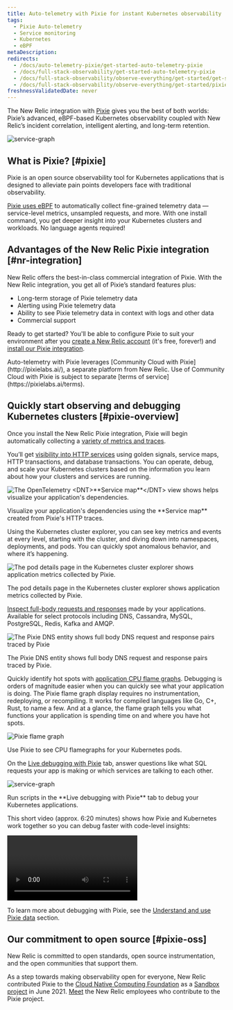 ```yaml
---
title: Auto-telemetry with Pixie for instant Kubernetes observability
tags:
  - Pixie Auto-telemetry
  - Service monitoring
  - Kubernetes
  - eBPF
metaDescription:
redirects:
  - /docs/auto-telemetry-pixie/get-started-auto-telemetry-pixie
  - /docs/full-stack-observability/get-started-auto-telemetry-pixie
  - /docs/full-stack-observability/observe-everything/get-started/get-started-auto-telemetry-pixie
  - /docs/full-stack-observability/observe-everything/get-started/pixie-account-link
freshnessValidatedDate: never
---
```


The New Relic integration with [Pixie](https://px.dev/) gives you the best of both worlds: Pixie’s advanced, eBPF-based Kubernetes observability coupled with New Relic’s incident correlation, intelligent alerting, and long-term retention.

<img
  title="service graph in live debugger"
  alt="service-graph"
  src="/images/pixie_screenshot-full_service-graph.webp"
/>

## What is Pixie?  [#pixie]

Pixie is an open source observability tool for Kubernetes applications that is designed to alleviate pain points developers face with traditional observability.

[Pixie uses eBPF](https://docs.px.dev/about-pixie/pixie-ebpf) to automatically collect fine-grained telemetry data — service-level metrics, unsampled requests, and more. With one install command, you get deeper insight into your Kubernetes clusters and workloads. No language agents required!

## Advantages of the New Relic Pixie integration [#nr-integration]

New Relic offers the best-in-class commercial integration of Pixie. With the New Relic integration, you get all of Pixie’s standard features plus:

* Long-term storage of Pixie telemetry data
* Alerting using Pixie telemetry data
* Ability to see Pixie telemetry data in context with logs and other data
* Commercial support

Ready to get started? You'll be able to configure Pixie to suit your environment after you [create a New Relic account](https://newrelic.com/signup) (it's free, forever!) and [install our Pixie integration](/docs/kubernetes-pixie/auto-telemetry-pixie/install-auto-telemetry-pixie/).

<Callout variant="important">
  Auto-telemetry with Pixie leverages [Community Cloud with Pixie](http://pixielabs.ai/), a separate platform from New Relic. Use of Community Cloud with Pixie is subject to separate [terms of service](https://pixielabs.ai/terms).
</Callout>

## Quickly start observing and debugging Kubernetes clusters [#pixie-overview]

Once you install the New Relic Pixie integration, Pixie will begin automatically collecting a [variety of metrics and traces](https://docs.px.dev/about-pixie/data-sources/).

You’ll get [visibility into HTTP services](/docs/kubernetes-pixie/auto-telemetry-pixie/understand-use-data/explore-pixie-data#service-health) using golden signals, service maps, HTTP transactions, and database transactions. You can operate, debug, and scale your Kubernetes clusters based on the information you learn about how your clusters and services are running.

<img
  title="The OpenTelemetry <DNT>**Service map**</DNT> view shows helps visualize your application's dependencies."
  alt="The OpenTelemetry <DNT>**Service map**</DNT> view shows helps visualize your application's dependencies."
  src="/images/pixie_screenshot-full_service-otel-map.webp"
/>

<figcaption>
  Visualize your application's dependencies using the <DNT>**Service map**</DNT> created from Pixie's HTTP traces.
</figcaption>

Using the Kubernetes cluster explorer, you can see key metrics and events at every level, starting with the cluster, and diving down into namespaces, deployments, and pods. You can quickly spot anomalous behavior, and where it’s happening.

<img
  title="The pod details page in the Kubernetes cluster explorer shows application metrics collected by Pixie."
  alt="The pod details page in the Kubernetes cluster explorer shows application metrics collected by Pixie."
  src="/images/pixie_screenshot-full_kce-pod-details.webp"
/>

<figcaption>
  The pod details page in the Kubernetes cluster explorer shows application metrics collected by Pixie.
</figcaption>

[Inspect full-body requests and responses](/docs/kubernetes-pixie/auto-telemetry-pixie/understand-use-data/pixie-entities) made by your applications. Available for select protocols including DNS, Cassandra, MySQL, PostgreSQL, Redis, Kafka and AMQP.

<img
  title="The Pixie DNS entity shows full body DNS request and response pairs traced by Pixie"
  alt="The Pixie DNS  entity shows full body DNS request and response pairs traced by Pixie"
  src="/images/pixie_screenshot-full_dns_entity.webp"
/>

<figcaption>
  The Pixie DNS entity shows full body DNS request and response pairs traced by Pixie.
</figcaption>

Quickly identify hot spots with [application CPU flame graphs](/docs/kubernetes-pixie/auto-telemetry-pixie/understand-use-data/explore-pixie-data#cpu-profiles). Debugging is orders of magnitude easier when you can quickly see what your application is doing. The Pixie flame graph display requires no instrumentation, redeploying, or recompiling. It works for compiled languages like Go, C+, Rust, to name a few. And at a glance, the flame graph tells you what functions your application is spending time on and where you have hot spots.

<img
  title="Pixie flame graph"
  alt="Pixie flame graph"
  src="/images/pixie_screenshot-crop_flamegraph.webp"
/>

<figcaption>
  Use Pixie to see CPU flamegraphs for your Kubernetes pods.
</figcaption>

On the [Live debugging with Pixie](/docs/kubernetes-pixie/auto-telemetry-pixie/understand-use-data/live-debugging-with-pixie) tab, answer questions like what SQL requests your app is making or which services are talking to each other.

<img
  title="service graph in live debugger"
  alt="service-graph"
  src="/images/pixie_screenshot-full_live-debugging.webp"
/>

<figcaption>
  Run scripts in the <DNT>**Live debugging with Pixie**</DNT> tab to debug your Kubernetes applications.
</figcaption>

This short video (approx. 6:20 minutes) shows how Pixie and Kubernetes work together so you can debug faster with code-level insights:

<Video
  id="QO7vz0jQEUI"
  type="youtube"
/>

To learn more about debugging with Pixie, see the [Understand and use Pixie data](/docs/kubernetes-pixie/auto-telemetry-pixie/understand-use-data/overview) section.

## Our commitment to open source [#pixie-oss]

New Relic is committed to open standards, open source instrumentation, and the open communities that support them.

As a step towards making observability open for everyone, New Relic contributed Pixie to the [Cloud Native Computing Foundation](https://www.cncf.io/) as a [Sandbox project](https://www.cncf.io/sandbox-projects/) in June 2021. [Meet](https://opensource.newrelic.com/projects/pixie) the New Relic employees who contribute to the Pixie project.
